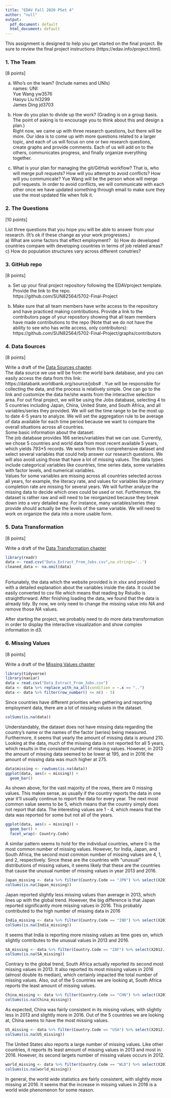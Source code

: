 ---
title: "EDAV Fall 2020 PSet 4"
author: "null"
output:
  pdf_document: default
  html_document: default
---

This assignment is designed to help you get started on the final project. Be sure to review the final project instructions (https://edav.info/project.html).
    
### 1. The Team

[8 points]

a) Who's on the team? (Include names and UNIs)
\
 names:       UNI:  \
 Yue Wang     yw3576  \
 Haoyu Liu    hl3299  \
 James Ding   jd3703
 
b) How do you plan to divide up the work? (Grading is on a group basis. The point of asking is to encourage you to think about this and design a plan.)
\
  Right now, we came up with three research questions, but there will be more. Our idea is to come up with more questions related to a larger topic, and each of us will focus on one or two research questions, create graphs and provide comments. Each of us will add on to the others, communicates progress, and finally organize everything together. 

c) What is your plan for managing the git/GitHub workflow? That is, who will merge pull requests? How will you attempt to avoid conflicts? How will you communicate?
Yue Wang will be the person whoe will merge pull requests. In  order to avoid conflicts, we will communicate with each other once we have updated something through email to make sure they use the most updated file when folk it.\

### 2. The Questions

[10 points]

List three questions that you hope you will be able to answer from your research. (It's ok if these change as your work progresses.)
  \
a)  What are some factors that effect employment?
  \ 
b)  How do developed countries compare with developing countries in terms of job related areas?
  \  
c)  How do population structures vary across different conutries?
  
### 3. GitHub repo

[8 points]

a) Set up your final project repository following the EDAVproject template. Provide the link to the repo.
  \
https://github.com/SUN82564/5702-Final-Project

b) Make sure that all team members have write access to the repository and have practiced making contributions. Provide a link to the contributors page of your repository showing that all team members have made contributions to the repo (Note that we do not have the ability to see who has write access, only contributors):
  \
https://github.com/SUN82564/5702-Final-Project/graphs/contributors

### 4. Data Sources

[8 points]

Write a draft of the [Data Sources chapter](https://edav.info/project#report-format).
  \
The data source we use will be from the world bank database, and you can easily access the data from this link: https://databank.worldbank.org/source/jobs# . Yue will be responsible for collecting the data, and the process is relatively simple. One can go to the link and customize the data he/she wants from the interactive selection area. For out final project, we will be using the Jobs database, selecting 4 to 5 countries including Japan, China, United State, and South Africa, and all variables/series they provided. We will set the time range to be the most up to date 4-5 years to analyze. We will set the aggregation rule to be average of data available for each time period because we want to compare the overall situations across all countries. 
  \
Some basic information about the dataset:
  \
The job database provides 166 series/variables that we can use. Currently, we chose 5 countries and world data from most recent available 5 years, which yields 793*5 records. We work from this comprehensive dataset and select several variables that could help answer our research questions. We will also avoid using those that have a lot of missing values. The data types include categorical variables like countries, time series data, some variables with factor levels, and numerical variables. 
  \
Values for some variables are missing across all countries selected across all years, for example, the literacy rate, and values for variables like primary completion rate are missing for several years. We will further analyze the missing data to decide which ones could be used or not. Furthermore, the dataset is rather raw and will need to be reorganized because they break down into a very detailed way. For instance, many variables/series they provide should actually be the levels of the same variable. We will need to work on organize the data into a more usable form. 


### 5. Data Transformation

[8 points]

Write a draft of the [Data Transformation chapter](https://edav.info/project#report-format)

```{r message=FALSE, warning=FALSE}
library(readr)
data <- read.csv("Data_Extract_From_Jobs.csv",na.strings='..')
cleaned_data <- na.omit(data)
```
  \
Fortunately, the data which the website provided is in xlsx and provided with a detailed explanation about the variables inside the data. It could be easily converted to csv file which means that reading by Rstudio is straightforward. After finishing loading the data, we found that the data is already tidy. By now, we only need to change the missing value into *NA* and remove those *NA* values. \

After starting the project, we probably need to do more data transformation in order to display the interactive visualization and show complex information in d3.
  \


### 6. Missing Values

[8 points]

Write a draft of the [Missing Values chapter](https://edav.info/project#report-format)

```{r error=FALSE, message=FALSE, warning=FALSE}
library(tidyverse)
library(naniar)
data = read.csv("Data_Extract_From_Jobs.csv")
data <- data %>% replace_with_na_all(condition = ~.x == "..")
data <- data %>% filter(row_number() <= n() - 5)
```

Since countries have different priorities when gethering and reporting employment data, there are a lot of missing values in the dataset.

```{r}
colSums(is.na(data))
```
Understandably, the dataset does not have missing data regarding the country's name or the names of the factor (series) being measured. Furthermore, it seems that yearly the amount of missing data is around 210. Looking at the data, much of the missing data is not reported for all 5 years, which results in the consistent number of missing values. However, in 2013 the amount of missing data seemed to be lower at 195, and in 2016 the amount of missing data was much higher at 275.

```{r}
data$missing <- rowSums(is.na(data))
ggplot(data, aes(x = missing)) +
  geom_bar()
```

As shown above, for the vast majority of the rows, there are 0 missing values. This makes sense, as usually if the country reports the data in one year it'll usually continue to report the data for every year.  The next most common value seems to be 5, which means that the country simply does not report that data. The interesting values are 1 - 4, which means that the data was reported for some but not all of the years.

```{r}
ggplot(data, aes(x = missing)) +
  geom_bar() +
  facet_wrap(~ Country.Code)
```

A similar pattern seems to hold for the individual countries, where 0 is the most common number of missing values. However, for India, Japan, and South Africa, the second most common number of missing values are 4, 1, and 2, respectively. Since these are the countries with "unusual" distributions of missing values, it seems likely that these are the countries that cause the unusual number of missing values in year 2013 and 2016.

```{r}
Japan_missing <- data %>% filter(Country.Code == "JPN") %>% select(X2012..YR2012., X2013..YR2013., X2014..YR2014., X2015..YR2015., X2016..YR2016.) 
colSums(is.na(Japan_missing))
```
Japan reported slightly less missing values than average in 2013, which lines up with the global trend. However, the big difference is that Japan reported significantly more missing values in 2016. This probably contributed to the high number of missing data in 2016

```{r}
India_missing <- data %>% filter(Country.Code == "IND") %>% select(X2012..YR2012., X2013..YR2013., X2014..YR2014., X2015..YR2015., X2016..YR2016.) 
colSums(is.na(India_missing))
```

It seems that India is reporting more missing values as time goes on, which slightly contributes to the unusual values in 2013 and 2016.

```{r}
SA_missing <- data %>% filter(Country.Code == "ZAF") %>% select(X2012..YR2012., X2013..YR2013., X2014..YR2014., X2015..YR2015., X2016..YR2016.) 
colSums(is.na(SA_missing))
```

Contrary to the global trend, South Africa actually reported its second most missing values in 2013. It also reported its most missing values in 2016 (almost double its median), which certainly impacted the total number of missing values. Also, out of the 5 countries we are looking at, South Africa reports the least amount of missing values.

```{r}
China_missing <- data %>% filter(Country.Code == "CHN") %>% select(X2012..YR2012., X2013..YR2013., X2014..YR2014., X2015..YR2015., X2016..YR2016.) 
colSums(is.na(China_missing))
```

As expected, China was fairly consistent in its missing values, with slightly less in 2013 and slightly more in 2016. Out of the 5 countries we are looking at, China seems to have the most missing values.

```{r}
US_missing <- data %>% filter(Country.Code == "USA") %>% select(X2012..YR2012., X2013..YR2013., X2014..YR2014., X2015..YR2015., X2016..YR2016.) 
colSums(is.na(US_missing))
```
The United States also reports a large number of missing values. Like other countries, it reports its least amount of missing values in 2013 and most in 2016. However, its second largets number of missing values occurs in 2012.

```{r}
world_missing <- data %>% filter(Country.Code == "WLD") %>% select(X2012..YR2012., X2013..YR2013., X2014..YR2014., X2015..YR2015., X2016..YR2016.) 
colSums(is.na(world_missing))
```

In general, the world wide statistics are fairly consistent, with slightly more missing at 2016. It seems that the increase in missing values in 2016 is a world wide phenomenon for some reason.
